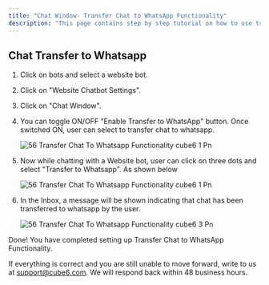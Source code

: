 ```yaml
---
title: "Chat Window- Transfer Chat to WhatsApp Functionality"
description: "This page contains step by step tutorial on how to use transfer chat to WhatsApp functionality."
---
```


## **Chat Transfer to Whatsapp**

1. Click on bots and select a website bot.
2. Click on "Website Chatbot Settings".
3. Click on "Chat Window".
4. You can toggle ON/OFF "Enable Transfer to WhatsApp" button. Once switched ON, user can select to transfer chat to whatsapp.

   ![56 Transfer Chat To Whatsapp Functionality cube6 1 Pn](/images/how-cube6-works/website-chat-window/56.transfer_chat_to_whatsapp_functionality__cube6-2.png)
5. Now while chatting with a Website bot, user can click on three dots and select "Transfer to Whatsapp". As shown below

   ![56 Transfer Chat To Whatsapp Functionality cube6 1 Pn](/images/how-cube6-works/website-chat-window/56.transfer_chat_to_whatsapp_functionality__cube6-1.png)
6. In the Inbox, a message will be shown indicating that chat has been transferred to whatsapp by the user.

   ![56 Transfer Chat To Whatsapp Functionality cube6 3 Pn](/images/how-cube6-works/website-chat-window/56.transfer_chat_to_whatsapp_functionality__cube6-3.png)

Done\! You have completed setting up Transfer Chat to WhatsApp Functionality.

If everything is correct and you are still unable to move forward, write to us at [support@cube6.com](mailto:support@cube6.com). We will respond back within 48 business hours.